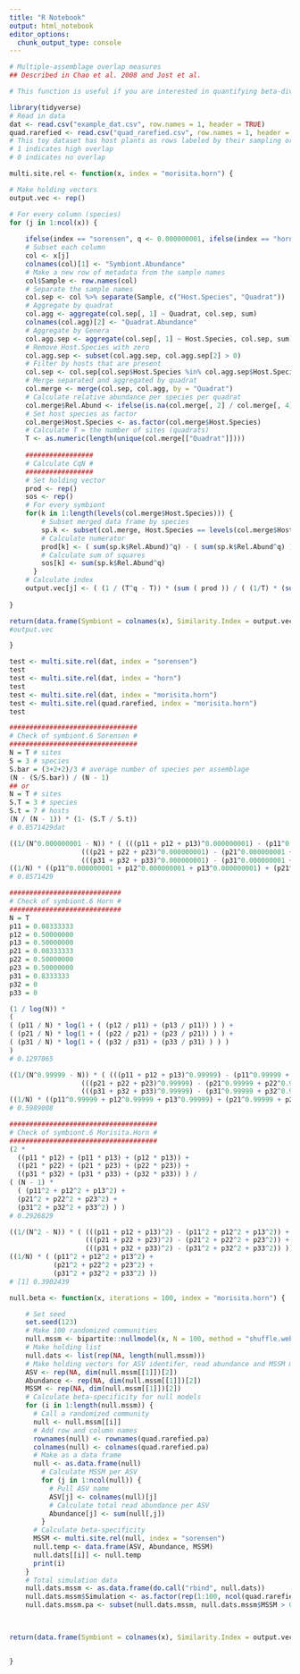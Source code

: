 ```yaml
---
title: "R Notebook"
output: html_notebook
editor_options: 
  chunk_output_type: console
---
```


```r
# Multiple-assemblage overlap measures 
## Described in Chao et al. 2008 and Jost et al. 

# This function is useful if you are interested in quantifying beta-diversity when samples are grouped by multiple assemblages or sites (quadrats, transects, etc.). In this case, species (fungi) reside within samples (host plants) and a grouped by sampling units (quadrats). 

library(tidyverse)
# Read in data 
dat <- read.csv("example_dat.csv", row.names = 1, header = TRUE)
quad.rarefied <- read.csv("quad_rarefied.csv", row.names = 1, header = TRUE)
# This toy dataset has host plants as rows labeled by their sampling origin (quadrat, transect, etc.; .1 = quadrat 1) and fungal symbionts as columns.
# 1 indicates high overlap 
# 0 indicates no overlap 

multi.site.rel <- function(x, index = "morisita.horn") {

# Make holding vectors 
output.vec <- rep()

# For every column (species)
for (j in 1:ncol(x)) {
    
    ifelse(index == "sorensen", q <- 0.000000001, ifelse(index == "horn", q <- 0.99999, ifelse(index == "morisita.horn", q <- 2, stop("invalid distance method") )))
    # Subset each column
    col <- x[j]
    colnames(col)[1] <- "Symbiont.Abundance"
    # Make a new row of metadata from the sample names
    col$Sample <- row.names(col)
    # Separate the sample names
    col.sep <- col %>% separate(Sample, c("Host.Species", "Quadrat"))
    # Aggregate by quadrat
    col.agg <- aggregate(col.sep[, 1] ~ Quadrat, col.sep, sum)
    colnames(col.agg)[2] <- "Quadrat.Abundance"
    # Aggregate by Genera
    col.agg.sep <- aggregate(col.sep[, 1] ~ Host.Species, col.sep, sum)
    # Remove Host.Species with zero
    col.agg.sep <- subset(col.agg.sep, col.agg.sep[2] > 0)
    # Filter by hosts that are present
    col.sep <- col.sep[col.sep$Host.Species %in% col.agg.sep$Host.Species, ]
    # Merge separated and aggregated by quadrat
    col.merge <- merge(col.sep, col.agg, by = "Quadrat")
    # Calculate relative abundance per species per quadrat
    col.merge$Rel.Abund <- ifelse(is.na(col.merge[, 2] / col.merge[, 4]), 0, col.merge[, 2] / col.merge[, 4])
    # Set host species as factor
    col.merge$Host.Species <- as.factor(col.merge$Host.Species)
    # Calculate T = the number of sites (quadrats)
    T <- as.numeric(length(unique(col.merge[["Quadrat"]])))
    
    #################
    # Calculate CqN #
    #################
    # Set holding vector
    prod <- rep()
    sos <- rep()
    # For every symbiont
    for(k in 1:length(levels(col.merge$Host.Species))) {
        # Subset merged data frame by species
        sp.k <- subset(col.merge, Host.Species == levels(col.merge$Host.Species)[k])
        # Calculate numerator
        prod[k] <- ( sum(sp.k$Rel.Abund)^q) - ( sum(sp.k$Rel.Abund^q) )
        # Calculate sum of squares
        sos[k] <- sum(sp.k$Rel.Abund^q)
      }
    # Calculate index
    output.vec[j] <- ( (1 / (T^q - T)) * (sum ( prod )) / ( (1/T) * (sum(sos)) ) )
    
}

return(data.frame(Symbiont = colnames(x), Similarity.Index = output.vec))
#output.vec

}

test <- multi.site.rel(dat, index = "sorensen")
test
test <- multi.site.rel(dat, index = "horn")
test
test <- multi.site.rel(dat, index = "morisita.horn")
test <- multi.site.rel(quad.rarefied, index = "morisita.horn")
test

################################
# Check of symbiont.6 Sorensen #
################################
N = T # sites
S = 3 # species
S.bar = (3+2+2)/3 # average number of species per assemblage
(N - (S/S.bar)) / (N - 1)
## or 
N = T # sites
S.T = 3 # species
S.t = 7 # hosts
(N / (N - 1)) * (1- (S.T / S.t))
# 0.8571429dat

((1/(N^0.000000001 - N)) * ( (((p11 + p12 + p13)^0.000000001) - (p11^0.000000001 + p12^0.000000001 + p13^0.000000001)) + 
                  (((p21 + p22 + p23)^0.000000001) - (p21^0.000000001 + p22^0.000000001 + p23^0.000000001)) + 
                  (((p31 + p32 + p33)^0.000000001) - (p31^0.000000001 + p32^0.000000001 + p33^0.000000001)) )) / 
((1/N) * ((p11^0.000000001 + p12^0.000000001 + p13^0.000000001) + (p21^0.000000001 + p22^0.000000001 + p23^0.000000001) + (p31^0.000000001 + p32^0.000000001 + p33^0.000000001)))
# 0.8571429

############################ 
# Check of symbiont.6 Horn #
############################
N = T
p11 = 0.08333333
p12 = 0.50000000
p13 = 0.50000000
p21 = 0.08333333
p22 = 0.50000000
p23 = 0.50000000
p31 = 0.8333333
p32 = 0
p33 = 0

(1 / log(N)) *
( 
( (p11 / N) * log(1 + ( (p12 / p11) + (p13 / p11)) ) ) +
( (p21 / N) * log(1 + ( (p22 / p21) + (p23 / p21)) ) ) +
( (p31 / N) * log(1 + ( (p32 / p31) + (p33 / p31) ) ) ) 
)
# 0.1297065

((1/(N^0.99999 - N)) * ( (((p11 + p12 + p13)^0.99999) - (p11^0.99999 + p12^0.99999 + p13^0.99999)) + 
                  (((p21 + p22 + p23)^0.99999) - (p21^0.99999 + p22^0.99999 + p23^0.99999)) + 
                  (((p31 + p32 + p33)^0.99999) - (p31^0.99999 + p32^0.99999 + p33^0.99999)) )) / 
((1/N) * ((p11^0.99999 + p12^0.99999 + p13^0.99999) + (p21^0.99999 + p22^0.99999 + p23^0.99999) + (p31^0.99999 + p32^0.99999 + p33^0.99999)))
# 0.5989008

#####################################
# Check of symbiont.6 Morisita.Horn #
#####################################
(2 * 
  ((p11 * p12) + (p11 * p13) + (p12 * p13)) + 
  ((p21 * p22) + (p21 * p23) + (p22 * p23)) +
  ((p31 * p32) + (p31 * p33) + (p32 * p33)) ) /
( (N - 1) * 
  ( (p11^2 + p12^2 + p13^2) + 
  (p21^2 + p22^2 + p23^2) +
  (p31^2 + p32^2 + p33^2) ) )
# 0.2926829

((1/(N^2 - N)) * ( (((p11 + p12 + p13)^2) - (p11^2 + p12^2 + p13^2)) + 
                   (((p21 + p22 + p23)^2) - (p21^2 + p22^2 + p23^2)) + 
                   (((p31 + p32 + p33)^2) - (p31^2 + p32^2 + p33^2)) )) / 
((1/N) * ( (p11^2 + p12^2 + p13^2) + 
           (p21^2 + p22^2 + p23^2) + 
           (p31^2 + p32^2 + p33^2) ))
# [1] 0.3902439

```

```r
null.beta <- function(x, iterations = 100, index = "morisita.horn") {

    # Set seed
    set.seed(123)
    # Make 100 randomized communities
    null.mssm <- bipartite::nullmodel(x, N = 100, method = "shuffle.web")
    # Make holding list
    null.dats <- list(rep(NA, length(null.mssm)))
    # Make holding vectors for ASV identifer, read abundance and MSSM metric
    ASV <- rep(NA, dim(null.mssm[[1]])[2])
    Abundance <- rep(NA, dim(null.mssm[[1]])[2])
    MSSM <- rep(NA, dim(null.mssm[[1]])[2])
    # Calculate beta-specificity for null models
    for (i in 1:length(null.mssm)) {
      # Call a randomized community
      null <- null.mssm[[i]]
      # Add row and column names
      rownames(null) <- rownames(quad.rarefied.pa)
      colnames(null) <- colnames(quad.rarefied.pa)
      # Make as a data frame
      null <- as.data.frame(null)
        # Calculate MSSM per ASV
        for (j in 1:ncol(null)) {
          # Pull ASV name
          ASV[j] <- colnames(null)[j]
          # Calculate total read abundance per ASV
          Abundance[j] <- sum(null[,j])
        }
      # Calculate beta-specificity
      MSSM <- multi.site.rel(null, index = "sorensen")
      null.temp <- data.frame(ASV, Abundance, MSSM)
      null.dats[[i]] <- null.temp
      print(i)
    }
    # Total simulation data
    null.dats.mssm <- as.data.frame(do.call("rbind", null.dats))
    null.dats.mssm$Simulation <- as.factor(rep(1:100, ncol(quad.rarefied.pa)))
    null.dats.mssm.pa <- subset(null.dats.mssm, null.dats.mssm$MSSM > 0)
    


return(data.frame(Symbiont = colnames(x), Similarity.Index = output.vec))


}


```

